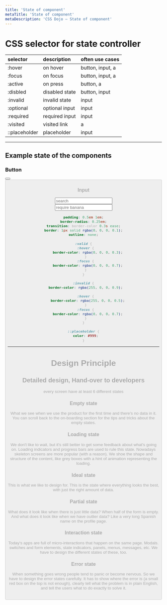 ```yaml
---
title: 'State of component'
metaTitle: 'State of component'
metaDescription: 'CSS Dojo — State of component'
---
```


# CSS selector for state controller

| selector      | description    | often use cases  |
| :------------ | :------------- | :--------------- |
| :hover        | on hover       | button, input, a |
| :focus        | on focus       | button, input, a |
| :active       | on press       | button, a        |
| :disbled      | disabled state | button, input    |
| :invalid      | invalid state  | input            |
| :optional     | optional input | input            |
| :required     | required input | input            |
| :visited      | visited link   | a                |
| ::placeholder | placeholder    | input            |

---

## Example state of the components

### Button

<Card>
  <Button mr={20} />
  <Button disabled />
</Card>

### Input

<Card>
  <Stack>
    <Input placeholder="search" />
    <br />
    <Input placeholder="require banana" required pattern="banana" />
  </Stack>
</Card>

```scss
padding: 0.5em 1em;
border-radius: 0.25em;
transition: border-color 0.3s ease;
border: 1px solid rgba(0, 0, 0, 0.1);
outline: none;

:valid {
  :hover {
    border-color: rgba(0, 0, 0, 0.3);
  }
  :focus {
    border-color: rgba(0, 0, 0, 0.7);
  }
}

:invalid {
  border-color: rgba(255, 0, 0, 0.9);

  :hover {
    border-color: rgba(255, 0, 0, 0.5);
  }
  :focus {
    border-color: rgba(0, 0, 0, 0.7);
  }
}

::placeholder {
  color: #999;
}
```

---

# Design Principle

## Detailed design, Hand-over to developers

every screen have at least 6 different states

### Empty state

What we see when we use the product for the first time and there's no data in it. You can scroll back to the on-boarding section for the tips and tricks about the empty states.

### Loading state

We don't like to wait, but it's still better to get some feedback about what's going on. Loading indicators and progress bars are used to rule this state. Nowadays skeleton screens are more popular (with a reason). We shoe the shape and structure of the content, like grey boxes with a hint of animation representing the loading.

### Ideal state

This is what we like to design for. This is the state where everything looks the best, with just the right amount of data.

### Partial state

What does it look like when there is just little data? When half of the form is empty. And what does it look like when we have outlier data? Like a very long Spanish name on the profile page.

### Interaction state

Today's apps are full of micro-interactions that happen on the same page. Modals. switches and form elements, state indicators, panels, menus, messages, etc. We have to design the different states of these, too.

### Error state

When something goes wrong people tend to panic or become nervous. So we have to design the error states carefully. It has to show where the error is (a small red box on the top is not enough), clearly tell what the problem is in plain English, and tell the users what to do exactly to solve it.

```

```
